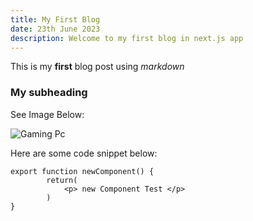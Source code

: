 ```yaml
---
title: My First Blog
date: 23th June 2023
description: Welcome to my first blog in next.js app
---
```

This is my **first** blog post using *markdown*

### My subheading

See Image Below:

![Gaming Pc](/img/hero.png)

Here are some code snippet below:

```
export function newComponent() {
        return(
            <p> new Component Test </p>
        )
}

```